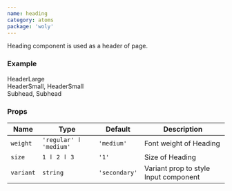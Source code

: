 ```yaml
---
name: heading
category: atoms
package: 'woly'
---
```



Heading component is used as a header of page.

### Example

<Playground direction="vertical">
  <Heading size={1}>HeaderLarge</Heading>
  <div>
    <Heading size={2}>HeaderSmall,</Heading>
    <Heading size={2} weight="regular">
      HeaderSmall
    </Heading>
  </div>
  <div>
    <Heading size={3}>Subhead,</Heading>
    <Heading size={3} weight="regular">
      Subhead
    </Heading>
  </div>
</Playground>

### Props

| Name      | Type                   | Default       | Description                           |
| --------- | ---------------------- | ------------- | ------------------------------------- |
| `weight`  | `'regular' ӏ 'medium'` | `'medium'`    | Font weight of Heading                |
| `size`    | `1 ӏ 2 ӏ 3`            | `'1'`         | Size of Heading                       |
| `variant` | `string`               | `'secondary'` | Variant prop to style Input component |
